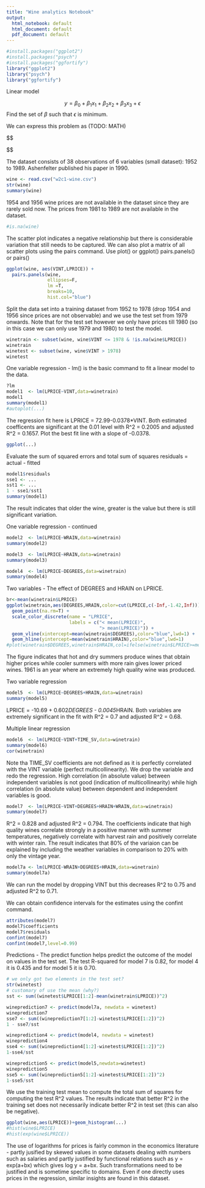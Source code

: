 ```yaml
---
title: "Wine analytics Notebook"
output:
  html_notebook: default
  html_document: default
  pdf_document: default
---
```

```r
#install.packages("ggplot2")
#install.packages("psych")
#install.packages("ggfortify")
library("ggplot2")
library("psych")
library("ggfortify")
```

Linear model

$$
y = \beta_0 + \beta_1 x_1 + \beta_2 x_2 + \beta_3 x_3 + \epsilon 
$$
Find the set of $\beta$ such that $\epsilon$ is minimum.

We can express this problem as
(TODO: MATH)

$$

$$


The dataset consists of 38 observations of 6 variables (small dataset): 1952 to 1989. Ashenfelter published his paper in 1990.
```r
wine <- read.csv("w2c1-wine.csv")
str(wine)
summary(wine)
```

1954 and 1956 wine prices are not available in the dataset since they are rarely sold now. The prices from 1981 to 1989 are not available in the dataset.

```r
#is.na(wine)
```

The scatter plot indicates a negative relationship but there is considerable variation that still needs to be captured. We can also plot a matrix of all scatter plots using the pairs command.
Use plot() or ggplot()
    pairs.panels() or pairs()
```r
ggplot(wine, aes(VINT,LPRICE)) + 
  pairs.panels(wine, 
               ellipses=F, 
               lm =T, 
               breaks=10, 
               hist.col="blue")
```

Split the data set into a training dataset from 1952 to 1978 (drop 1954 and 1956 since prices are not observable) and we use the test set from 1979 onwards. Note that for the test set however we only have prices till 1980 (so in this case we can only use 1979 and 1980) to test the model.

```r
winetrain <- subset(wine, wine$VINT <= 1978 & !is.na(wine$LPRICE))
winetrain
winetest <- subset(wine, wine$VINT > 1978)
winetest
```

One variable regression - lm() is the basic command to fit a linear model to the data.

```r
?lm
model1  <- lm(LPRICE~VINT,data=winetrain)
model1
summary(model1)
#autoplot(...)
```

The regression fit here is LPRICE = 72.99-0.0378*VINT. 
Both estimated coefficents are significant at the 0.01 level with R^2 = 0.2005 and adjusted R^2 = 0.1657.
Plot the best fit line with a slope of -0.0378.

```r
ggplot(...)
```

Evaluate the sum of squared errors and total sum of squares
residuals = actual - fitted
```r
model1$residuals
sse1 <- ...
sst1 <- ...
1 - sse1/sst1
summary(model1)
```

The result indicates that older the wine, greater is the value but there is still significant variation.

One variable regression - continued
```r
model2  <- lm(LPRICE~WRAIN,data=winetrain)
summary(model2)
```
```r
model3  <- lm(LPRICE~HRAIN,data=winetrain)
summary(model3)
```
```r
model4  <- lm(LPRICE~DEGREES,data=winetrain)
summary(model4)
```
Two variables - The effect of DEGREES and HRAIN on LPRICE.
```r
br<-mean(winetrain$LPRICE)
ggplot(winetrain,aes(DEGREES,HRAIN,color=cut(LPRICE,c(-Inf,-1.42,Inf)))) + 
  geom_point(na.rm=T) + 
  scale_color_discrete(name = "LPRICE",
                       labels = c("< mean(LPRICE)",
                                  "> mean(LPRICE)")) +
  geom_vline(xintercept=mean(winetrain$DEGREES),color="blue",lwd=1) +
  geom_hline(yintercept=mean(winetrain$HRAIN),color="blue",lwd=1)
#plot(winetrain$DEGREES,winetrain$HRAIN,col=ifelse(winetrain$LPRICE>=mean(winetrain$LPRICE),"red","black"))
```
The figure indicates that hot and dry summers produce wines that obtain higher prices while cooler summers with more rain gives lower priced wines. 1961 is an year where an extremely high quality wine was produced.

Two variable regression
```r
model5  <- lm(LPRICE~DEGREES+HRAIN,data=winetrain)
summary(model5)
```
LPRICE = -10.69 + 0.602*DEGREES - 0.0045*HRAIN. Both variables are extremely significant in the fit with R^2 = 0.7 and adjusted R^2 = 0.68.

Multiple linear regression
```r
model6  <- lm(LPRICE~VINT+TIME_SV,data=winetrain)
summary(model6)
cor(winetrain)
```

Note tha TIME_SV coefficients are not defined as it is perfectly correlated with the VINT variable (perfect multicollinearity). We drop the variable and redo the regression. High correlation (in absolute value) between independent variables is not good (indication of multicollinearity) while high correlation (in absolute value) between dependent and independent variables is good.

```r
model7  <- lm(LPRICE~VINT+DEGREES+HRAIN+WRAIN,data=winetrain)
summary(model7)
```

R^2 = 0.828 and adjusted R^2 = 0.794. The coefficients indicate that high quality wines correlate strongly in a positive manner with summer temperatures, negatively correlate with harvest rain and positively correlate with winter rain. The result indicates that 80% of the variaion can be explained by including the weather variables in comparison to 20% with only the vintage year.

```r
model7a <- lm(LPRICE~WRAIN+DEGREES+HRAIN,data=winetrain)
summary(model7a)
```
We can run the model by dropping VINT but this decreases R^2 to 0.75 and adjusted R^2 to 0.71.

We can obtain confidence intervals for the estimates using the confint command.
```r
attributes(model7)
model7$coefficients
model7$residuals
confint(model7)
confint(model7,level=0.99)
```
Predictions - The predict function helps predict the outcome of the model on values in the test set. The test R-squared for model 7 is 0.82, for model 4 it is 0.435 and for model 5 it is 0.70.
```r
# we only got two elements in the test set?
str(winetest)
# customary of use the mean (why?)
sst <- sum((winetest$LPRICE[1:2]-mean(winetrain$LPRICE))^2)

wineprediction7 <- predict(model7a, newdata = winetest)
wineprediction7
sse7 <- sum((wineprediction7[1:2]-winetest$LPRICE[1:2])^2)
1 - sse7/sst

wineprediction4 <- predict(model4, newdata = winetest)
wineprediction4
sse4 <- sum((wineprediction4[1:2]-winetest$LPRICE[1:2])^2)
1-sse4/sst

wineprediction5 <- predict(model5,newdata=winetest)
wineprediction5
sse5 <- sum((wineprediction5[1:2]-winetest$LPRICE[1:2])^2)
1-sse5/sst
```
We use the training test mean to compute the total sum of squares for computing the test R^2 values. The results indicate that better R^2 in the training set does not necessarily indicate better R^2 in test set (this can also be negative). 
```r
ggplot(wine,aes(LPRICE))+geom_histogram(...)
#hist(wine$LPRICE)
#hist(exp(wine$LPRICE))
```
The use of logarithms for prices is fairly common in the economics literature - partly jusified by skewed values in some datasets dealing with numbers such as salaries and partly justified by functional relations such as y = exp(a+bx) which gives log y = a+bx. Such transformations need to be justified and is sometime specific to domains. Even if one directly uses prices in the regression, similar insights are found in this dataset. 
